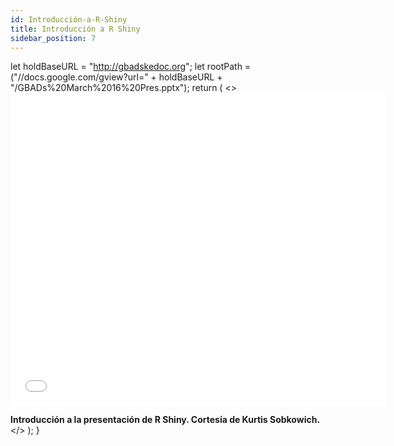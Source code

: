 ```yaml
---
id: Introducción-a-R-Shiny
title: Introducción a R Shiny
sidebar_position: 7
---
```



  let holdBaseURL = "http://gbadskedoc.org";
  let rootPath =  ("//docs.google.com/gview?url=" + holdBaseURL + "/GBADs%20March%2016%20Pres.pptx");
  return (
    <>
      <iframe src={rootPath} width="600px" height="500px" frameborder="0"></iframe>
      <div><b>Introducción a la presentación de R Shiny. Cortesía de Kurtis Sobkowich.</b></div>
    </>
  );
}